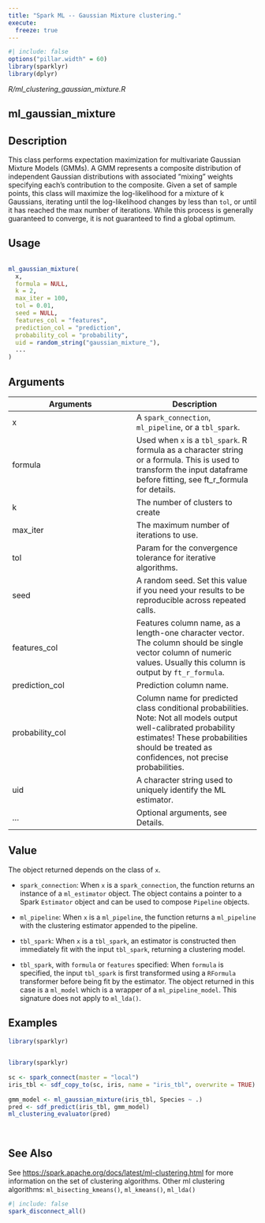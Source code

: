 ```yaml
---
title: "Spark ML -- Gaussian Mixture clustering."
execute:
  freeze: true
---
```


```r
#| include: false
options("pillar.width" = 60)
library(sparklyr) 
library(dplyr)
```

*R/ml_clustering_gaussian_mixture.R*

## ml_gaussian_mixture

## Description
 This class performs expectation maximization for multivariate Gaussian Mixture Models (GMMs). A GMM represents a composite distribution of independent Gaussian distributions with associated "mixing" weights specifying each's contribution to the composite. Given a set of sample points, this class will maximize the log-likelihood for a mixture of k Gaussians, iterating until the log-likelihood changes by less than `tol`, or until it has reached the max number of iterations. While this process is generally guaranteed to converge, it is not guaranteed to find a global optimum. 


## Usage
```r
 
ml_gaussian_mixture( 
  x, 
  formula = NULL, 
  k = 2, 
  max_iter = 100, 
  tol = 0.01, 
  seed = NULL, 
  features_col = "features", 
  prediction_col = "prediction", 
  probability_col = "probability", 
  uid = random_string("gaussian_mixture_"), 
  ... 
) 
```

## Arguments
|Arguments|Description|
|---|---|
| x | A `spark_connection`, `ml_pipeline`, or a `tbl_spark`. |
| formula | Used when `x` is a `tbl_spark`. R formula as a character string or a formula. This is used to transform the input dataframe before fitting, see ft_r_formula for details. |
| k | The number of clusters to create |
| max_iter | The maximum number of iterations to use. |
| tol | Param for the convergence tolerance for iterative algorithms. |
| seed | A random seed. Set this value if you need your results to be reproducible across repeated calls. |
| features_col | Features column name, as a length-one character vector. The column should be single vector column of numeric values. Usually this column is output by `ft_r_formula`. |
| prediction_col | Prediction column name. |
| probability_col | Column name for predicted class conditional probabilities. Note: Not all models output well-calibrated probability estimates! These probabilities should be treated as confidences, not precise probabilities. |
| uid | A character string used to uniquely identify the ML estimator. |
| ... | Optional arguments, see Details. |



## Value

 The object returned depends on the class of `x`.     

- `spark_connection`: When `x` is a `spark_connection`, the function returns an instance of a `ml_estimator` object. The object contains a pointer to   a Spark `Estimator` object and can be used to compose   `Pipeline` objects.    

- `ml_pipeline`: When `x` is a `ml_pipeline`, the function returns a `ml_pipeline` with   the clustering estimator appended to the pipeline.    

- `tbl_spark`: When `x` is a `tbl_spark`, an estimator is constructed then   immediately fit with the input `tbl_spark`, returning a clustering model.    

- `tbl_spark`, with `formula` or `features` specified: When `formula`     is specified, the input `tbl_spark` is first transformed using a     `RFormula` transformer before being fit by     the estimator. The object returned in this case is a `ml_model` which is a     wrapper of a `ml_pipeline_model`. This signature does not apply to `ml_lda()`. 

 


## Examples
```r
library(sparklyr)
 
```
```r
library(sparklyr)
 
sc <- spark_connect(master = "local") 
iris_tbl <- sdf_copy_to(sc, iris, name = "iris_tbl", overwrite = TRUE) 
 
gmm_model <- ml_gaussian_mixture(iris_tbl, Species ~ .) 
pred <- sdf_predict(iris_tbl, gmm_model) 
ml_clustering_evaluator(pred) 
 
 
```

## See Also
 See [https://spark.apache.org/docs/latest/ml-clustering.html](https://spark.apache.org/docs/latest/ml-clustering.html) for   more information on the set of clustering algorithms.  Other ml clustering algorithms:  `ml_bisecting_kmeans()`, `ml_kmeans()`, `ml_lda()` 


```r
#| include: false
spark_disconnect_all()
```
